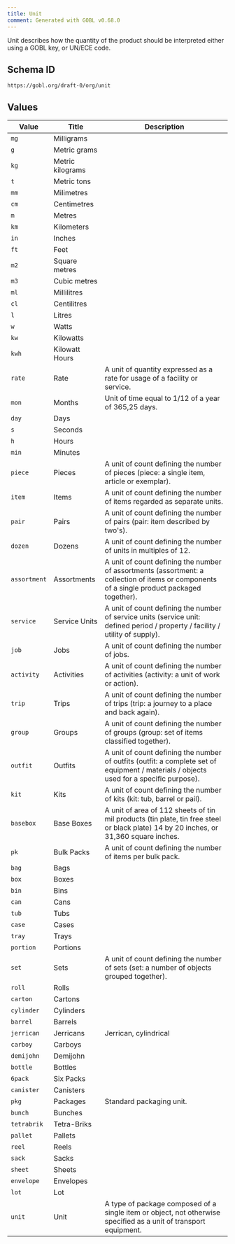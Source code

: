 ```yaml
---
title: Unit
comment: Generated with GOBL v0.68.0
---
```


Unit describes how the quantity of the product should be interpreted either using a GOBL key, or UN/ECE code.

## Schema ID

`https://gobl.org/draft-0/org/unit`

## Values

| Value        | Title            | Description                                                                                                                                 |
|--------------|------------------|---------------------------------------------------------------------------------------------------------------------------------------------|
| `mg`         | Milligrams       |                                                                                                                                             |
| `g`          | Metric grams     |                                                                                                                                             |
| `kg`         | Metric kilograms |                                                                                                                                             |
| `t`          | Metric tons      |                                                                                                                                             |
| `mm`         | Milimetres       |                                                                                                                                             |
| `cm`         | Centimetres      |                                                                                                                                             |
| `m`          | Metres           |                                                                                                                                             |
| `km`         | Kilometers       |                                                                                                                                             |
| `in`         | Inches           |                                                                                                                                             |
| `ft`         | Feet             |                                                                                                                                             |
| `m2`         | Square metres    |                                                                                                                                             |
| `m3`         | Cubic metres     |                                                                                                                                             |
| `ml`         | Millilitres      |                                                                                                                                             |
| `cl`         | Centilitres      |                                                                                                                                             |
| `l`          | Litres           |                                                                                                                                             |
| `w`          | Watts            |                                                                                                                                             |
| `kw`         | Kilowatts        |                                                                                                                                             |
| `kwh`        | Kilowatt Hours   |                                                                                                                                             |
| `rate`       | Rate             | A unit of quantity expressed as a rate for usage of a facility or service.                                                                  |
| `mon`        | Months           | Unit of time equal to 1/12 of a year of 365,25 days.                                                                                        |
| `day`        | Days             |                                                                                                                                             |
| `s`          | Seconds          |                                                                                                                                             |
| `h`          | Hours            |                                                                                                                                             |
| `min`        | Minutes          |                                                                                                                                             |
| `piece`      | Pieces           | A unit of count defining the number of pieces (piece: a single item, article or exemplar).                                                  |
| `item`       | Items            |  A unit of count defining the number of items regarded as separate units.                                                                   |
| `pair`       | Pairs            | A unit of count defining the number of pairs (pair: item described by two's).                                                               |
| `dozen`      | Dozens           | A unit of count defining the number of units in multiples of 12.                                                                            |
| `assortment` | Assortments      | A unit of count defining the number of assortments (assortment: a collection of items or components of a single product packaged together). |
| `service`    | Service Units    | A unit of count defining the number of service units (service unit: defined period / property / facility / utility of supply).              |
| `job`        | Jobs             | A unit of count defining the number of jobs.                                                                                                |
| `activity`   | Activities       | A unit of count defining the number of activities (activity: a unit of work or action).                                                     |
| `trip`       | Trips            | A unit of count defining the number of trips (trip: a journey to a place and back again).                                                   |
| `group`      | Groups           | A unit of count defining the number of groups (group: set of items classified together).                                                    |
| `outfit`     | Outfits          | A unit of count defining the number of outfits (outfit: a complete set of equipment / materials / objects used for a specific purpose).     |
| `kit`        | Kits             | A unit of count defining the number of kits (kit: tub, barrel or pail).                                                                     |
| `basebox`    | Base Boxes       | A unit of area of 112 sheets of tin mil products (tin plate, tin free steel or black plate) 14 by 20 inches, or 31,360 square inches.       |
| `pk`         | Bulk Packs       | A unit of count defining the number of items per bulk pack.                                                                                 |
| `bag`        | Bags             |                                                                                                                                             |
| `box`        | Boxes            |                                                                                                                                             |
| `bin`        | Bins             |                                                                                                                                             |
| `can`        | Cans             |                                                                                                                                             |
| `tub`        | Tubs             |                                                                                                                                             |
| `case`       | Cases            |                                                                                                                                             |
| `tray`       | Trays            |                                                                                                                                             |
| `portion`    | Portions         |                                                                                                                                             |
| `set`        | Sets             | A unit of count defining the number of sets (set: a number of objects grouped together).                                                    |
| `roll`       | Rolls            |                                                                                                                                             |
| `carton`     | Cartons          |                                                                                                                                             |
| `cylinder`   | Cylinders        |                                                                                                                                             |
| `barrel`     | Barrels          |                                                                                                                                             |
| `jerrican`   | Jerricans        | Jerrican, cylindrical                                                                                                                       |
| `carboy`     | Carboys          |                                                                                                                                             |
| `demijohn`   | Demijohn         |                                                                                                                                             |
| `bottle`     | Bottles          |                                                                                                                                             |
| `6pack`      | Six Packs        |                                                                                                                                             |
| `canister`   | Canisters        |                                                                                                                                             |
| `pkg`        | Packages         | Standard packaging unit.                                                                                                                    |
| `bunch`      | Bunches          |                                                                                                                                             |
| `tetrabrik`  | Tetra-Briks      |                                                                                                                                             |
| `pallet`     | Pallets          |                                                                                                                                             |
| `reel`       | Reels            |                                                                                                                                             |
| `sack`       | Sacks            |                                                                                                                                             |
| `sheet`      | Sheets           |                                                                                                                                             |
| `envelope`   | Envelopes        |                                                                                                                                             |
| `lot`        | Lot              |                                                                                                                                             |
| `unit`       | Unit             | A type of package composed of a single item or object, not otherwise specified as a unit of transport equipment.                            |

